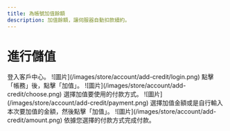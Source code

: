 ```yaml
---
title: 為帳號加值餘額
description: 加值餘額，讓伺服器自動扣款續約。
---
```



<Callout title="成功加值後，不接受任何理由退款或變成等值現金。" />


# 進行儲值
<Steps>
	<Step>
	    登入客戶中心。
        ![圖片](/images/store/account/add-credit/login.png)
    </Step>
	<Step>
	    點擊「帳務」後，點擊「加值」。
        ![圖片](/images/store/account/add-credit/choose.png)
    </Step>
	<Step>
	    選擇加值要使用的付款方式。
        ![圖片](/images/store/account/add-credit/payment.png)
    </Step>
	<Step>
	    選擇加值金額或是自行輸入本次要加值的金額，然後點擊「加值」。
        ![圖片](/images/store/account/add-credit/amount.png)
    </Step>
	<Step>
	    依據您選擇的付款方式完成付款。
    </Step>
</Steps>